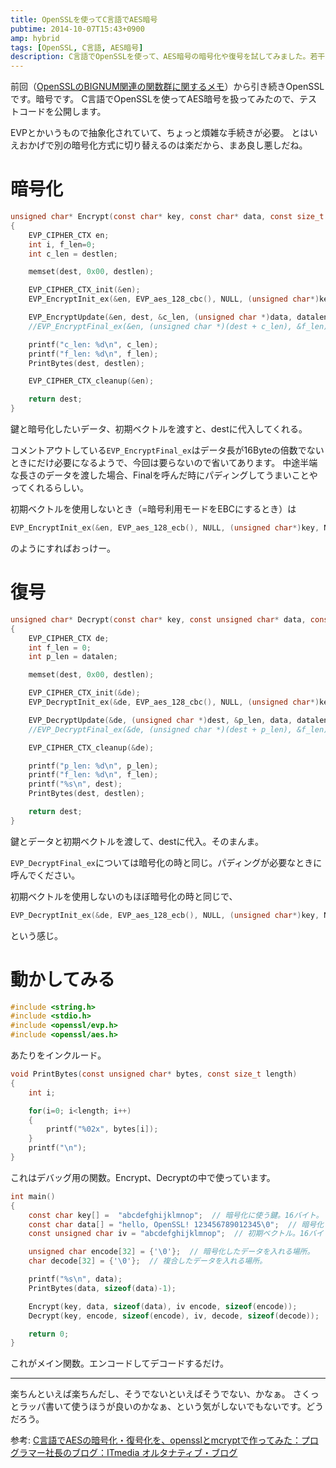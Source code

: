 ```yaml
---
title: OpenSSLを使ってC言語でAES暗号
pubtime: 2014-10-07T15:43+0900
amp: hybrid
tags: [OpenSSL, C言語, AES暗号]
description: C言語でOpenSSLを使って、AES暗号の暗号化や復号を試してみました。若干面倒な手間が必要ですが、その分簡単に別のアルゴリズムに切り替えられるようです。
---
```


前回（[OpenSSLのBIGNUM関連の関数群に関するメモ](/blog/2014/10/openssl-bignum)）から引き続きOpenSSLです。暗号です。
C言語でOpenSSLを使ってAES暗号を扱ってみたので、テストコードを公開します。

EVPとかいうもので抽象化されていて、ちょっと煩雑な手続きが必要。
とはいえおかげで別の暗号化方式に切り替えるのは楽だから、まあ良し悪しだね。

# 暗号化
``` c
unsigned char* Encrypt(const char* key, const char* data, const size_t datalen, const unsigned char* iv, unsigned char* dest, const size_t destlen)
{
    EVP_CIPHER_CTX en;
    int i, f_len=0;
    int c_len = destlen;

    memset(dest, 0x00, destlen);

    EVP_CIPHER_CTX_init(&en);
    EVP_EncryptInit_ex(&en, EVP_aes_128_cbc(), NULL, (unsigned char*)key, iv);

    EVP_EncryptUpdate(&en, dest, &c_len, (unsigned char *)data, datalen);
    //EVP_EncryptFinal_ex(&en, (unsigned char *)(dest + c_len), &f_len);

    printf("c_len: %d\n", c_len);
    printf("f_len: %d\n", f_len);
    PrintBytes(dest, destlen);

    EVP_CIPHER_CTX_cleanup(&en);

    return dest;
}
```
鍵と暗号化したいデータ、初期ベクトルを渡すと、destに代入してくれる。

コメントアウトしている`EVP_EncryptFinal_ex`はデータ長が16Byteの倍数でないときにだけ必要になるようで、今回は要らないので省いてあります。
中途半端な長さのデータを渡した場合、Finalを呼んだ時にパディングしてうまいことやってくれるらしい。

初期ベクトルを使用しないとき（=暗号利用モードをEBCにするとき）は
``` c
EVP_EncryptInit_ex(&en, EVP_aes_128_ecb(), NULL, (unsigned char*)key, NULL);
```
のようにすればおっけー。

# 復号
``` c
unsigned char* Decrypt(const char* key, const unsigned char* data, const size_t datalen, const unsigned char* iv, char* dest, const size_t destlen)
{
    EVP_CIPHER_CTX de;
    int f_len = 0;
    int p_len = datalen;

    memset(dest, 0x00, destlen);

    EVP_CIPHER_CTX_init(&de);
    EVP_DecryptInit_ex(&de, EVP_aes_128_cbc(), NULL, (unsigned char*)key, iv);

    EVP_DecryptUpdate(&de, (unsigned char *)dest, &p_len, data, datalen);
    //EVP_DecryptFinal_ex(&de, (unsigned char *)(dest + p_len), &f_len);

    EVP_CIPHER_CTX_cleanup(&de);

    printf("p_len: %d\n", p_len);
    printf("f_len: %d\n", f_len);
    printf("%s\n", dest);
    PrintBytes(dest, destlen);

    return dest;
}
```
鍵とデータと初期ベクトルを渡して、destに代入。そのまんま。

`EVP_DecryptFinal_ex`については暗号化の時と同じ。パディングが必要なときに呼んでください。

初期ベクトルを使用しないのもほぼ暗号化の時と同じで、
``` c
EVP_DecryptInit_ex(&de, EVP_aes_128_ecb(), NULL, (unsigned char*)key, NULL);
```
という感じ。

# 動かしてみる
``` c
#include <string.h>
#include <stdio.h>
#include <openssl/evp.h>
#include <openssl/aes.h>
```
あたりをインクルード。

``` c
void PrintBytes(const unsigned char* bytes, const size_t length)
{
    int i;

    for(i=0; i<length; i++)
    {
        printf("%02x", bytes[i]);
    }
    printf("\n");
}
```
これはデバッグ用の関数。Encrypt、Decryptの中で使っています。

``` c
int main()
{
    const char key[] =  "abcdefghijklmnop";  // 暗号化に使う鍵。16バイト。
    const char data[] = "hello, OpenSSL! 123456789012345\0";  // 暗号化するデータ。ここでは32バイト。
    const unsigned char iv = "abcdefghijklmnop";  // 初期ベクトル。16バイト。

    unsigned char encode[32] = {'\0'};  // 暗号化したデータを入れる場所。
    char decode[32] = {'\0'};  // 複合したデータを入れる場所。

    printf("%s\n", data);
    PrintBytes(data, sizeof(data)-1);

    Encrypt(key, data, sizeof(data), iv encode, sizeof(encode));
    Decrypt(key, encode, sizeof(encode), iv, decode, sizeof(decode));

    return 0;
}
```
これがメイン関数。エンコードしてデコードするだけ。

---

楽ちんといえば楽ちんだし、そうでないといえばそうでない、かなぁ。
さくっとラッパ書いて使うほうが良いのかなぁ、という気がしないでもないです。どうだろう。


参考: [C言語でAESの暗号化・復号化を、opensslとmcryptで作ってみた：プログラマー社長のブログ：ITmedia オルタナティブ・ブログ](http://blogs.itmedia.co.jp/komata/2011/02/caesopensslmcry.html)
